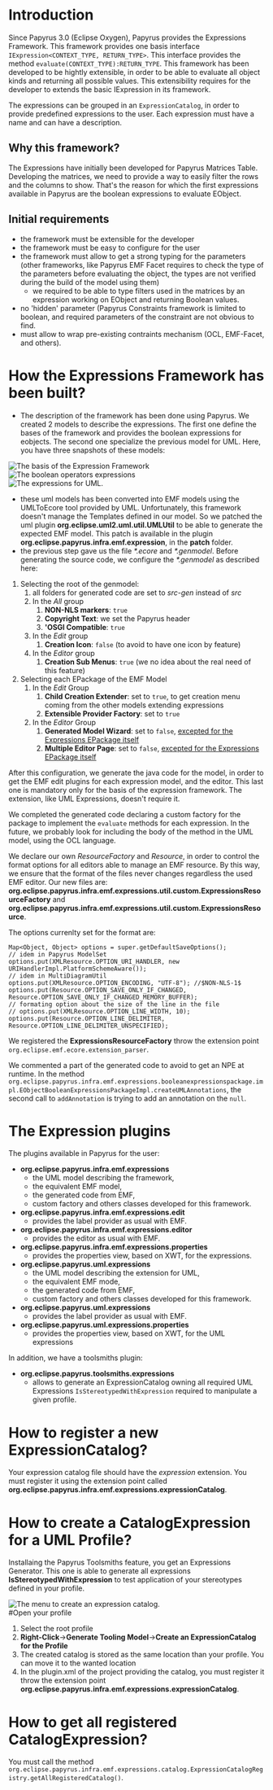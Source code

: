 =Introduction=
Since Papyrus 3.0 (Eclipse Oxygen), Papyrus provides the Expressions Framework.
This framework provides one basis interface <code>IExpression<CONTEXT_TYPE, RETURN_TYPE></code>. This interface provides the method <code>evaluate(CONTEXT_TYPE):RETURN_TYPE</code>. 
This framework has been developed to be hightly extensible, in order to be able to evaluate all object kinds and returning all possible values. This extensibility requires for the developer to extends the basic IExpression in its framework.

The expressions can be grouped in an <code>ExpressionCatalog</code>, in order to provide predefined expressions to the user.
Each expression must have a name and can have a description.

==Why this framework?==
The Expressions have initially been developed for Papyrus Matrices Table. Developing the matrices, we need to provide a way to easily filter the rows and the columns to show. That's the reason for which the first expressions available in Papyrus are the boolean expressions to evaluate EObject. 

==Initial requirements==
*the framework must be extensible for the developer
*the framework must be easy to configure for the user
*the framework must allow to get a strong typing for the parameters (other frameworks, like Papyrus EMF Facet requires to check the type of the parameters before evaluating the object, the types are not verified during the build of the model using them)
**we required to be able to type filters used in the matrices by an expression working on EObject and returning Boolean values.
*no 'hidden' parameter (Papyrus Constraints framework is limited to boolean, and required parameters of the constraint are not obvious to find.
*must allow to wrap pre-existing contraints mechanism (OCL, EMF-Facet, and others).

=How the Expressions Framework has been built?=
*The description of the framework has been done using Papyrus. We created 2 models to describe the expressions. The first one define the bases of the framework and provides the boolean expressions for eobjects. The second one specialize the previous model for UML. Here, you have three snapshots of these models:

[[File:images/BasicExpressionClassDiagram.PNG|frame|The basis of the Expression Framework]] <br>

[[File:images/BooleanExpressionClassDiagram.PNG|frame|The boolean operators expressions]] <br>

[[File:images/UMLExpressionsClassDiagram.PNG|frame|The expressions for UML.]] <br>



*these uml models has been converted into EMF models using the UMLToEcore tool provided by UML. Unfortunately, this framework doesn't manage the Templates defined in our model. So we patched the uml plugin '''org.eclipse.uml2.uml.util.UMLUtil''' to be able to generate the expected EMF model. This patch is available in the plugin '''org.eclipse.papyrus.infra.emf.expression''', in the '''patch''' folder. 
*the previous step gave us the file ''*.ecore'' and ''*.genmodel''. Before generating the source code, we configure the ''*.genmodel'' as described here:

#Selecting the root of the genmodel:
##all folders for generated code are set to ''src-gen'' instead of ''src''
##In the ''All'' group
###'''NON-NLS markers''': <code>true</code>
###'''Copyright Text''': we set the Papyrus header
###''''OSGI Compatible''': <code>true</code>
##In the ''Edit'' group
###'''Creation Icon''': <code>false</code> (to avoid to have one icon by feature)
##In the ''Editor'' group
###'''Creation Sub Menus''': <code>true</code> (we no idea about the real need of this feature)
#Selecting each EPackage of the EMF Model
##In the ''Edit'' Group
###'''Child Creation Extender''': set to <code>true</code>, to get creation menu coming from the other models extending expressions
###'''Extensible Provider Factory''': set to <code>true</code>
##In the ''Editor'' Group
###'''Generated Model Wizard''': set to <code>false</code>, <u>excepted for the Expressions EPackage itself</u>
###'''Multiple Editor Page''': set to <code>false</code>, <u>excepted for the Expressions EPackage itself</u>



After this configuration, we generate the java code for the model, in order to get the EMF edit plugins for each expression model, and the editor. This last one is mandatory only for the basis of the expression framework. The extension, like UML Expressions, doesn't require it.

We completed the generated code declaring a custom factory for the package to implement the <code>evaluate</code> methods for each expression. In the future, we probably look for including the body of the method in the UML model, using the OCL language.

We declare our own ''ResourceFactory'' and ''Resource'', in order to control the format options for all editors able to manage an EMF resource. By this way, we ensure that the format of the files never changes regardless the used EMF editor. Our new files are: '''org.eclipse.papyrus.infra.emf.expressions.util.custom.ExpressionsResourceFactory''' and '''org.eclipse.papyrus.infra.emf.expressions.util.custom.ExpressionsResource'''. 

The options currenlty set for the format are:

<code> Map<Object, Object> options = super.getDefaultSaveOptions();</code><br>
<code>// idem in Papyrus ModelSet</code><br>
<code>options.put(XMLResource.OPTION_URI_HANDLER, new URIHandlerImpl.PlatformSchemeAware());</code><br>
<code>// idem in MultiDiagramUtil</code><br>
<code>options.put(XMLResource.OPTION_ENCODING, "UTF-8"); //$NON-NLS-1$</code><br>
<code>options.put(Resource.OPTION_SAVE_ONLY_IF_CHANGED, Resource.OPTION_SAVE_ONLY_IF_CHANGED_MEMORY_BUFFER);</code><br>
<code>// formating option about the size of the line in the file</code><br>
<code>// options.put(XMLResource.OPTION_LINE_WIDTH, 10);</code><br>
<code>options.put(Resource.OPTION_LINE_DELIMITER, Resource.OPTION_LINE_DELIMITER_UNSPECIFIED);</code><br>
 

We registered the '''ExpressionsResourceFactory''' throw the extension point <code>org.eclipse.emf.ecore.extension_parser</code>. 

We commented a part of the generated code to avoid to get an NPE at runtime. In the method <code>org.eclipse.papyrus.infra.emf.expressions.booleanexpressionspackage.impl.EObjectBooleanExpressionsPackageImpl.createUMLAnnotations</code>, the second call to <code>addAnnotation</code> is trying to add an annotation on the <code>null</code>.

=The Expression plugins=
The plugins available in Papyrus for the user: 
*'''org.eclipse.papyrus.infra.emf.expressions'''
**the UML model describing the framework,
**the equivalent EMF model,
**the generated code from EMF,
**custom factory and others classes developed for this framework.
*'''org.eclipse.papyrus.infra.emf.expressions.edit'''
**provides the label provider as usual with EMF.
*'''org.eclipse.papyrus.infra.emf.expressions.editor'''
**provides the editor as usual with EMF.
*'''org.eclipse.papyrus.infra.emf.expressions.properties'''
**provides the properties view, based on XWT, for the expressions.
*'''org.eclipse.papyrus.uml.expressions'''
**the UML model describing the extension for UML,
**the equivalent EMF mode,
**the generated code from EMF, 
**custom factory and others classes developed for this framework.
*'''org.eclipse.papyrus.uml.expressions'''
**provides the label provider as usual with EMF.
*'''org.eclipse.papyrus.uml.expressions.properties'''
**provides the properties view, based on XWT, for the UML expressions

In addition, we have a toolsmiths plugin: 
*'''org.eclipse.papyrus.toolsmiths.expressions'''
**allows to generate an ExpressionCatalog owning all required UML Expressions <code>IsStereotypedWithExpression</code> required to manipulate a given profile.


=How to register a new ExpressionCatalog?=
Your expression catalog file should have the ''expression'' extension.
You must register it using the extension point called '''org.eclipse.papyrus.infra.emf.expressions.expressionCatalog'''.

=How to create a CatalogExpression for a UML Profile?=
Installaing the Papyrus Toolsmiths feature, you get an Expressions Generator. This one is able to generate all expressions '''IsStereotypedWithExpression''' to test application of your stereotypes defined in your profile.

[[File:images/CreateAnExpressionCatalogForTheProfile.png|frame| The menu to create an expression catalog.]] <br>
#Open your profile
#Select the root profile
#'''Right-Click'''->'''Generate Tooling Model'''->'''Create an ExpressionCatalog for the Profile'''
#The created catalog is stored as the same location than your profile. You can move it to the wanted location
#In the plugin.xml of the project providing the catalog, you must register it throw the extension point '''org.eclipse.papyrus.infra.emf.expressions.expressionCatalog'''.

=How to get all registered CatalogExpression?=
You must call the method <code>org.eclipse.papyrus.infra.emf.expressions.catalog.ExpressionCatalogRegistry.getAllRegisteredCatalog()</code>.
